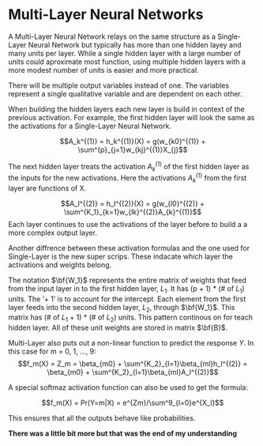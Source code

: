 # Multi-Layer Neural Networks

A Multi-Layer Neural Network relays on the same structure as a Single-Layer Neural Network but typically has more than one hidden layey and many units per layer. While a single hidden layer with a large number of units could aproximate most function, using multiple hidden layers with a more modest number of units is easier and more practical.

There will be multiple output variables instead of one. The variables represent a single qualitative variable and are dependent on each other.

When building the hidden layers each new layer is build in context of the previous activation. For example, the first hidden layer will look the same as the activations for a Single-Layer Neural Network.

$$A_k^{(1)} = h_k^{(1)}(X) = g(w_{k0}^{(1)} + \sum^{p}_{j=1}w_{kj}^{(1)}X_{j}$$

The next hidden layer treats the activation $A_k^{(1)}$ of the first hidden layer as the inputs for the new activations. Here the activations $A_k^{(1)}$ from the first layer are functions of X.

$$A_l^{(2)} = h_l^{(2)}(X) = g(w_{l0}^{(2)} + \sum^{K_1}_{k=1}w_{lk}^{(2)}A_{k}^{(1)}$$
Each layer continues to use the activations of the layer before to build a a more complex output layer.

Another diffrence between these activation formulas and the one used for Single-Layer is the new super scrips. These indacate which layer the activations and weights belong.

The notation $\bf{W_1}$ represents the entire matrix of weights that feed from the input layer in to the first hidden layer, $L_1$. It has (p + 1) * (# of $L_1$) units. The '+ 1' is to account for the intercept. Each element from the first layer feeds into the second hidden layer, $L_2$, through $\bf{W_1}$. This matrix has (# of $L_1$ + 1) * (# of $L_2$)  units. This pattern continous on for teach hidden layer. All of these unit weights are stored in matrix $\bf{B}$.

Multi-Layer also puts out a non-linear function to predict the response $Y$. In this case for m = 0, 1, ..., 9:
$$f_m(X) = Z_m = \beta_{m0} + \sum^{K_2}_{l=1}\beta_{ml}h_l^{(2)} = \beta_{m0} + \sum^{K_2}_{l=1}\beta_{ml}A_l^{(2)}$$

A special softmaz activation function can also be used to get the formula:

$$f_m(X) = Pr(Y=m|X) = e^{Zm}/\sum^9_{l=0}e^{X_l}$$

This ensures that all the outputs behave like probabilities.

**There was a little bit more but that was the end of my understanding**

